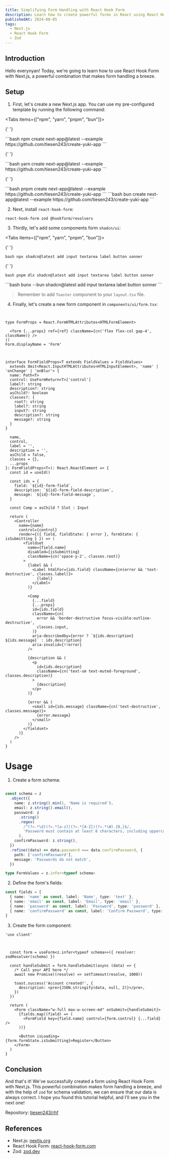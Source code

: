 ```yaml
---
title: Simplifying Form Handling with React Hook Form
description: Learn how to create powerful forms in React using React Hook Form. This comprehensive guide covers everything from basic setup to advanced features.
publishedAt: 2024-08-05
tags:
  - Next.js
  - React Hook Form
  - Zod
---
```


## Introduction

Hello everynyan! Today, we're going to learn how to use React Hook Form with Next.js, a powerful combination that makes form handling a breeze.

## Setup

1. First, let's create a new Next.js app. You can use my pre-configured template by running the following command:

<Tabs items={["npm", "yarn", "pnpm", "bun"]}>

{' '}

<Tab value="npm">
  ```bash npm create next-app@latest --example https://github.com/tiesen243/create-yuki-app ```
</Tab>

{' '}

<Tab value="yarn">
  ```bash yarn create next-app@latest --example https://github.com/tiesen243/create-yuki-app ```
</Tab>

{' '}

<Tab value="pnpm">
  ```bash pnpm create next-app@latest --example https://github.com/tiesen243/create-yuki-app ```
</Tab>

  <Tab value="bun">
  ```bash
  bun create next-app@latest --example https://github.com/tiesen243/create-yuki-app
  ```
  </Tab>
</Tabs>

2. Next, install `react-hook-form`:

```package-install
react-hook-form zod @hookform/resolvers
```

3. Thirdly, let's add some components form `shadcn/ui`:

<Tabs items={["npm", "yarn", "pnpm", "bun"]}>

{' '}

<Tab value="npm">```bash npx shadcn@latest add input textarea label button sonner ```</Tab>

{' '}

<Tab value="pnpm">```bash pnpm dlx shadcn@latest add input textarea label button sonner ```</Tab>

  <Tab value="bun">
  ```bash
  bunx --bun shadcn@latest add input textarea label button sonner
  ```
  </Tab>
</Tabs>

> Remember to add `Toaster` component to your `layout.tsx` file.

4. Finally, let's create a new form component in `components/ui/form.tsx`:

```tsx title="Form component"


type FormProps = React.FormHTMLAttributes<HTMLFormElement>

  <form {...props} ref={ref} className={cn('flex flex-col gap-4', className)} />
))
Form.displayName = 'Form'
```

```tsx title="FormField component"


interface FormFieldProps<T extends FieldValues = FieldValues>
  extends Omit<React.InputHTMLAttributes<HTMLInputElement>, 'name' | 'onChange' | 'onBlur'> {
  name: Path<T>
  control: UseFormReturn<T>['control']
  label?: string
  description?: string
  asChild?: boolean
  classes?: {
    root?: string
    label?: string
    input?: string
    description?: string
    message?: string
  }
}

  name,
  control,
  label = '',
  description = '',
  asChild = false,
  classes = {},
  ...props
}: FormFieldProps<T>): React.ReactElement => {
  const id = useId()

  const ids = {
    field: `${id}-form-field`,
    description: `${id}-form-field-description`,
    message: `${id}-form-field-message`,
  }

  const Comp = asChild ? Slot : Input

  return (
    <Controller
      name={name}
      control={control}
      render={({ field, fieldState: { error }, formState: { isSubmitting } }) => (
        <fieldset
          name={field.name}
          disabled={isSubmitting}
          className={cn('space-y-2', classes.root)}
        >
          {label && (
            <Label htmlFor={ids.field} className={cn(error && 'text-destructive', classes.label)}>
              {label}
            </Label>
          )}

          <Comp
            {...field}
            {...props}
            id={ids.field}
            className={cn(
              error && 'border-destructive focus-visible:outline-destructive',
              classes.input,
            )}
            aria-describedby={error ? `${ids.description} ${ids.message}` : ids.description}
            aria-invalid={!!error}
          />

          {description && (
            <p
              id={ids.description}
              className={cn('text-sm text-muted-foreground', classes.description)}
            >
              {description}
            </p>
          )}

          {error && (
            <small id={ids.message} className={cn('text-destructive', classes.message)}>
              {error.message}
            </small>
          )}
        </fieldset>
      )}
    />
  )
}
```

# Usage

1. Create a form schema:

```ts

const schema = z
  .object({
    name: z.string().min(1, 'Name is required'),
    email: z.string().email(),
    password: z
      .string()
      .regex(
        /^(?=.*\d)(?=.*[a-z])(?=.*[A-Z])(?=.*\W).{8,}$/,
        'Password must contain at least 8 characters, including uppercase, lowercase, number, and special character.',
      ),
    confirmPassword: z.string(),
  })
  .refine((data) => data.password === data.confirmPassword, {
    path: ['confirmPassword'],
    message: 'Passwords do not match',
  })

type FormValues = z.infer<typeof schema>
```

2. Define the form's fields:

```ts
const fields = [
  { name: 'name' as const, label: 'Name', type: 'text' },
  { name: 'email' as const, label: 'Email', type: 'email' },
  { name: 'password' as const, label: 'Password', type: 'password' },
  { name: 'confirmPassword' as const, label: 'Confirm Password', type: 'password' },
]
```

3. Create the form component:

```tsx title="components/signup-form.tsx"
'use client'



  const form = useForm<z.infer<typeof schema>>({ resolver: zodResolver(schema) })

  const handleSubmit = form.handleSubmit(async (data) => {
    /* Call your API here */
    await new Promise((resolve) => setTimeout(resolve, 1000))

    toast.success('Account created!', {
      description: <pre>{JSON.stringify(data, null, 2)}</pre>,
    })
  })

  return (
    <Form className="w-full max-w-screen-md" onSubmit={handleSubmit}>
      {fields.map((field) => (
        <FormField key={field.name} control={form.control} {...field} />
      ))}

      <Button isLoading={form.formState.isSubmitting}>Register</Button>
    </Form>
  )
}
```

## Conclusion

And that's it! We've successfully created a form using React Hook Form with Next.js. This powerful combination makes form handling a breeze, and with the help of `zod` for schema validation, we can ensure that our data is always correct. I hope you found this tutorial helpful, and I'll see you in the next one!

Repository: [tiesen243/rhf](https://github.com/tiesen243/rhf)

## References

- Next.js: [nextjs.org](https://nextjs.org)
- React Hook Form: [react-hook-form.com](https://react-hook-form.com)
- Zod: [zod.dev](https://zod.dev)
